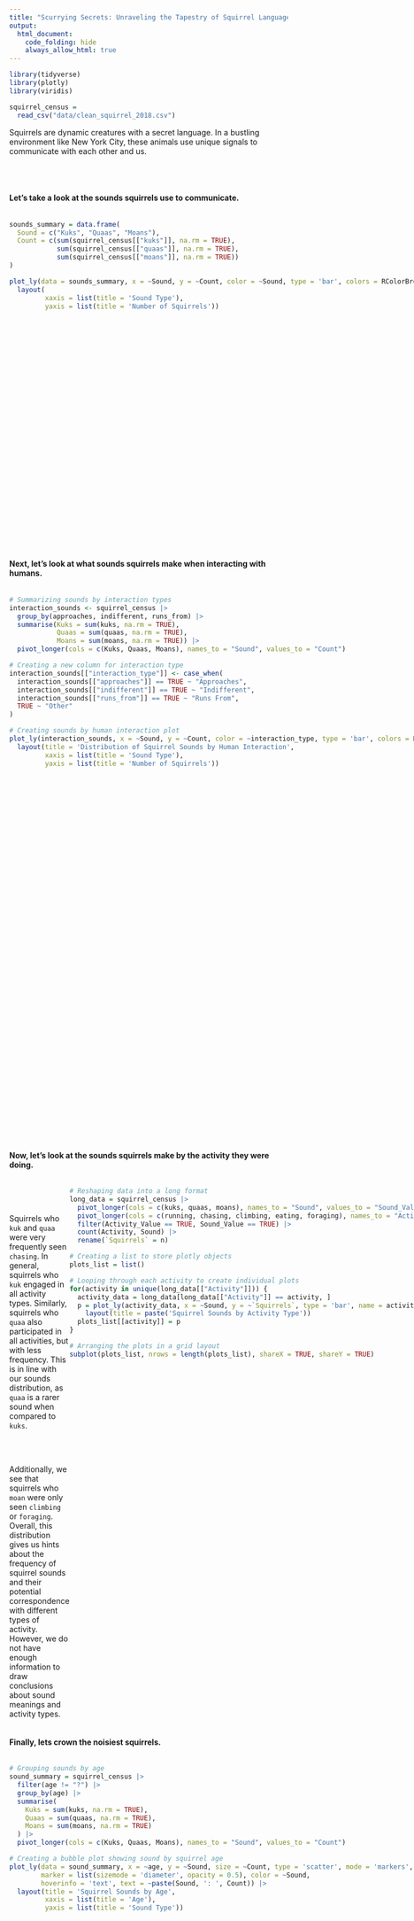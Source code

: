 ```yaml
---
title: "Scurrying Secrets: Unraveling the Tapestry of Squirrel Language"
output: 
  html_document:
    code_folding: hide
    always_allow_html: true
---
```


```r
library(tidyverse)
library(plotly)
library(viridis)
```

```r
squirrel_census = 
  read_csv("data/clean_squirrel_2018.csv")
```

Squirrels are dynamic creatures with a secret language. In a bustling environment like New York City, these animals use unique signals to communicate with each other and us. 

<br><br>

#### Let's take a look at the sounds squirrels use to communicate. 

:::: {style="display: flex;"}

::: {}

```r
sounds_summary = data.frame(
  Sound = c("Kuks", "Quaas", "Moans"),
  Count = c(sum(squirrel_census[["kuks"]], na.rm = TRUE), 
            sum(squirrel_census[["quaas"]], na.rm = TRUE), 
            sum(squirrel_census[["moans"]], na.rm = TRUE))
)

plot_ly(data = sounds_summary, x = ~Sound, y = ~Count, color = ~Sound, type = 'bar', colors = RColorBrewer::brewer.pal(3, "Accent")) |>
  layout(
         xaxis = list(title = 'Sound Type'),
         yaxis = list(title = 'Number of Squirrels'))
```

:::

:::{}

Of the three identified squirrel sounds, NYC squirrels most commonly `kuk` is the most common sound, and `moans` are rarely heard. To better understand the meaning of these sounds, let's take a look at the type of activity or interactions the squirrels who made these sounds are engaged in. 

:::
::::

#### Next, let's look at what sounds squirrels make when interacting with humans. 

:::: {style="display: flex;"}

::: {}

```r
# Summarizing sounds by interaction types
interaction_sounds <- squirrel_census |>
  group_by(approaches, indifferent, runs_from) |>
  summarise(Kuks = sum(kuks, na.rm = TRUE),
            Quaas = sum(quaas, na.rm = TRUE),
            Moans = sum(moans, na.rm = TRUE)) |>
  pivot_longer(cols = c(Kuks, Quaas, Moans), names_to = "Sound", values_to = "Count")

# Creating a new column for interaction type
interaction_sounds[["interaction_type"]] <- case_when(
  interaction_sounds[["approaches"]] == TRUE ~ "Approaches",
  interaction_sounds[["indifferent"]] == TRUE ~ "Indifferent",
  interaction_sounds[["runs_from"]] == TRUE ~ "Runs From",
  TRUE ~ "Other"
)

# Creating sounds by human interaction plot
plot_ly(interaction_sounds, x = ~Sound, y = ~Count, color = ~interaction_type, type = 'bar', colors = RColorBrewer::brewer.pal(3, "Accent")) |>
  layout(title = 'Distribution of Squirrel Sounds by Human Interaction',
         xaxis = list(title = 'Sound Type'),
         yaxis = list(title = 'Number of Squirrels'))

```

:::

::: {}
<br><br>

As this plot (right) shows, squirrels who `kuk`are frequently `indifferent,` `run from,` or exhibit `other` behavior when interacting with humans. Squirrels who `quaa` also are `indifferent` or exhibit `other` behavior when approached by a human, and `run from` humans less frequently. 

<br><br>

There is only one instance of a `moan`, and this squirrel `ran from` a human. While this is an interesting data point, there is not enough information to associate a `moan` with fear or distress. Without more data and a better understanding of what `other` behavior is, we cannot accurately determine what these squirrel sounds mean. 

:::

::::

#### Now, let's look at the sounds squirrels make by the activity they were doing. 
:::: {style="display: flex;"}

::: {}
<br><br>

Squirrels who `kuk` and `quaa` were very frequently seen `chasing`. In general, squirrels who `kuk` engaged in all activity types. Similarly, squirrels who `quaa` also participated in all activities, but with less frequency. This is in line with our sounds distribution, as `quaa` is a rarer sound when compared to `kuks`. 

<br><br>

Additionally, we see that squirrels who `moan` were only seen `climbing` or `foraging`. Overall, this distribution gives us hints about the frequency of squirrel sounds and their potential correspondence with different types of activity. However, we do not have enough information to draw conclusions about sound meanings and activity types. 
:::

:::{}
```r
# Reshaping data into a long format
long_data = squirrel_census |>
  pivot_longer(cols = c(kuks, quaas, moans), names_to = "Sound", values_to = "Sound_Value") |>
  pivot_longer(cols = c(running, chasing, climbing, eating, foraging), names_to = "Activity", values_to = "Activity_Value") |>
  filter(Activity_Value == TRUE, Sound_Value == TRUE) |>
  count(Activity, Sound) |> 
  rename(`Squirrels` = n)

# Creating a list to store plotly objects
plots_list = list()

# Looping through each activity to create individual plots
for(activity in unique(long_data[["Activity"]])) {
  activity_data = long_data[long_data[["Activity"]] == activity, ]
  p = plot_ly(activity_data, x = ~Sound, y = ~`Squirrels`, type = 'bar', name = activity) |>
    layout(title = paste('Squirrel Sounds by Activity Type'))
  plots_list[[activity]] = p
}

# Arranging the plots in a grid layout
subplot(plots_list, nrows = length(plots_list), shareX = TRUE, shareY = TRUE) 
```

:::

::::

#### Finally, lets crown the noisiest squirrels.

:::: {style="display: flex;"}

::: {}

```r
# Grouping sounds by age
sound_summary = squirrel_census |>
  filter(age != "?") |> 
  group_by(age) |>
  summarise(
    Kuks = sum(kuks, na.rm = TRUE),
    Quaas = sum(quaas, na.rm = TRUE),
    Moans = sum(moans, na.rm = TRUE)
  ) |>
  pivot_longer(cols = c(Kuks, Quaas, Moans), names_to = "Sound", values_to = "Count")

# Creating a bubble plot showing sound by squirrel age
plot_ly(data = sound_summary, x = ~age, y = ~Sound, size = ~Count, type = 'scatter', mode = 'markers', 
        marker = list(sizemode = 'diameter', opacity = 0.5), color = ~Sound, 
        hoverinfo = 'text', text = ~paste(Sound, ': ', Count)) |>
  layout(title = 'Squirrel Sounds by Age',
         xaxis = list(title = 'Age'),
         yaxis = list(title = 'Sound Type')) 
```

:::

:::{}

<br><br>

Our plot shows us that adults were the most frequently identified squirrel in our sample. For both adults and juveniles, `kuks` were the most common sound. However, adults `kuked` far more than their juvenile counterparts. Again, there is not enough data to conclude that adults are noisier than their juvenile counterparts, but for our purposes, we are crowning `kukking` adult squirrels as the chattiest in New York City!

:::

::::
